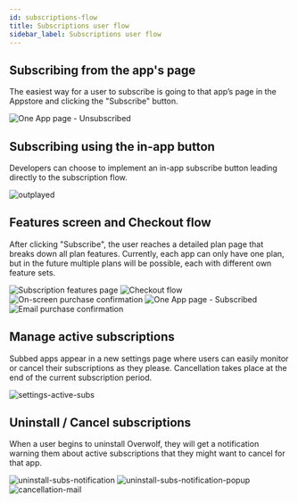 ```yaml
---
id: subscriptions-flow
title: Subscriptions user flow
sidebar_label: Subscriptions user flow
---
```


## Subscribing from the app's page

The easiest way for a user to subscribe is going to that app’s page in the Appstore and clicking the "Subscribe" button.

<ImageBoxModal>
  <img src={require('/assets/subs-user-flow/one-app.jpg').default} alt="One App page - Unsubscribed" />
</ImageBoxModal>

## Subscribing using the in-app button

Developers can choose to implement an in-app subscribe button leading directly to the subscription flow.

<ImageBoxModal>
  <img src={require('/assets/subs-user-flow/outplayed.jpg').default} alt="outplayed" />
</ImageBoxModal>

## Features screen and Checkout flow

After clicking "Subscribe", the user reaches a detailed plan page that breaks down all plan features.
Currently, each app can only have one plan, but in the future multiple plans will be possible, each with different own feature sets.

<ImageSlider>
  <img src={require('/assets/subs-user-flow/features.jpg').default} alt="Subscription features page" />
  <img src={require('/assets/subs-user-flow/payments.jpg').default} alt="Checkout flow" />
  <img src={require('/assets/subs-user-flow/receipt.jpg').default} alt="On-screen purchase confirmation" />
  <img src={require('/assets/subs-user-flow/one-app-subscribed.jpg').default} alt="One App page - Subscribed" />
  <img src={require('/assets/subs-user-flow/subscription-mail.jpg').default} alt="Email purchase confirmation" />
</ImageSlider>

## Manage active subscriptions

Subbed apps appear in a new settings page where users can easily monitor or cancel their subscriptions as they please. Cancellation takes place at the end of the current subscription period.

<ImageBoxModal>
  <img src={require('/assets/subs-user-flow/settings-active-subs.jpg').default} alt="settings-active-subs" />
</ImageBoxModal>


## Uninstall / Cancel subscriptions

When a user begins to uninstall Overwolf, they will get a notification warning them about active subscriptions that they might want to cancel for that app.

<ImageSlider miniSlides={true}>
  <img src={require('/assets/subs-user-flow/uninstall-subs-notification.jpg').default} alt="uninstall-subs-notification" />
  <img src={require('/assets/subs-user-flow/uninstall-subs-notification-popup.jpg').default} alt="uninstall-subs-notification-popup" />
  <img src={require('/assets/subs-user-flow/cancellation-mail.jpg').default} alt="cancellation-mail" />
</ImageSlider>

